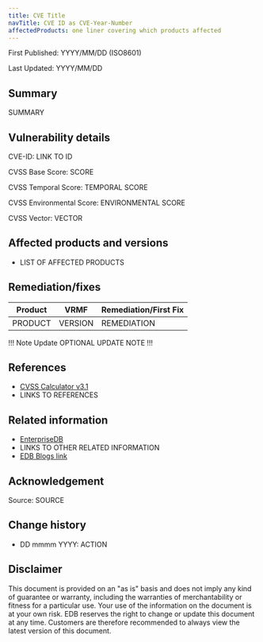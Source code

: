 ```yaml
---
title: CVE Title
navTitle: CVE ID as CVE-Year-Number
affectedProducts: one liner covering which products affected
---
```


First Published: YYYY/MM/DD (ISO8601)

Last Updated: YYYY/MM/DD

## Summary 

SUMMARY

## Vulnerability details

CVE-ID:  LINK TO ID

CVSS Base Score: SCORE

CVSS Temporal Score: TEMPORAL SCORE

CVSS Environmental Score: ENVIRONMENTAL SCORE

CVSS Vector: VECTOR

## Affected products and versions

* LIST OF AFFECTED PRODUCTS

## Remediation/fixes

| Product | VRMF | Remediation/First Fix |
|---------|------|-----------------------|
| PRODUCT | VERSION | REMEDIATION |

!!! Note Update
OPTIONAL UPDATE NOTE
!!!

## References

* [CVSS Calculator v3.1](https://www.first.org/cvss/calculator/3.1)
* LINKS TO REFERENCES


## Related information

* [EnterpriseDB](https://www.enterprisedb.com/)
* LINKS TO OTHER RELATED INFORMATION
* [EDB Blogs link](https://enterprisedb.com/blog/)

## Acknowledgement

Source: SOURCE

## Change history

* DD mmmm YYYY: ACTION

## Disclaimer


This document is provided on an "as is" basis and does not imply any kind of guarantee or warranty, including the warranties of merchantability or fitness for a particular use. Your use of the information on the document is at your own risk. EDB reserves the right to change or update this document at any time. Customers are therefore recommended to always view the latest version of this document.